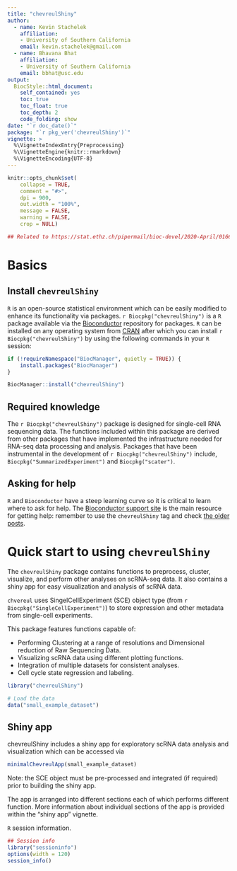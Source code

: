 ```yaml
---
title: "chevreulShiny"
author: 
  - name: Kevin Stachelek
    affiliation:
    - University of Southern California   
    email: kevin.stachelek@gmail.com
  - name: Bhavana Bhat
    affiliation:
    - University of Southern California   
    email: bbhat@usc.edu
output: 
  BiocStyle::html_document:
    self_contained: yes
    toc: true
    toc_float: true
    toc_depth: 2
    code_folding: show
date: "`r doc_date()`"
package: "`r pkg_ver('chevreulShiny')`"
vignette: >
  %\VignetteIndexEntry{Preprocessing}
  %\VignetteEngine{knitr::rmarkdown}
  %\VignetteEncoding{UTF-8}  
---
```


```r
knitr::opts_chunk$set(
    collapse = TRUE,
    comment = "#>",
    dpi = 900,
    out.width = "100%",
    message = FALSE,
    warning = FALSE,
    crop = NULL)

## Related to https://stat.ethz.ch/pipermail/bioc-devel/2020-April/016656.html
```


# Basics

## Install `chevreulShiny`

`R` is an open-source statistical environment which can be easily modified 
to enhance its functionality via packages. `r Biocpkg("chevreulShiny")` is a `R` 
package available via the [Bioconductor](http://bioconductor.org) repository 
for packages. `R` can be installed on any operating system from 
[CRAN](https://cran.r-project.org/) after which you can install 
`r Biocpkg("chevreulShiny")` by using the following commands in your `R` session:

```r
if (!requireNamespace("BiocManager", quietly = TRUE)) {
    install.packages("BiocManager")
}

BiocManager::install("chevreulShiny")

```

## Required knowledge

The `r Biocpkg("chevreulShiny")` package is designed for single-cell RNA sequencing
 data. The functions included within this package are derived from other 
 packages that have implemented the infrastructure needed for RNA-seq data
  processing and analysis. Packages that have been instrumental in the 
  development of `r Biocpkg("chevreulShiny")` include, 
  `Biocpkg("SummarizedExperiment")` and `Biocpkg("scater")`.

## Asking for help

`R` and `Bioconductor` have a steep learning curve so it is critical to 
learn where to ask for help. The 
[Bioconductor support site](https://support.bioconductor.org/) is the main 
resource for getting help: remember to use the `chevreulShiny` tag and check 
[the older posts](https://support.bioconductor.org/tag/chevreulShiny/). 


# Quick start to using `chevreulShiny`

The `chevreulShiny` package contains functions to preprocess, cluster, visualize, and 
perform other analyses on scRNA-seq data. It also contains a shiny app for easy 
visualization and analysis of scRNA data.

`chvereul` uses SingelCellExperiment (SCE) object type 
(from `r Biocpkg("SingleCellExperiment")`) 
to store expression and other metadata from single-cell experiments. 

This package features functions capable of:

* Performing Clustering at a range of resolutions and Dimensional 
reduction of Raw Sequencing Data.
* Visualizing scRNA data using different plotting functions.
* Integration of multiple datasets for consistent analyses. 
* Cell cycle state regression and labeling.

```r

library("chevreulShiny")

# Load the data
data("small_example_dataset")
```

## Shiny app

chevreulShiny includes a shiny app for exploratory scRNA data analysis and 
visualization which can be accessed via

```r

minimalChevreulApp(small_example_dataset)

```

Note: the SCE object must be pre-processed and integrated (if required) 
prior to building the shiny app.

The app is arranged into different sections each of which performs 
different function. More information about individual sections of the 
app is provided within the "shiny app" vignette. 

`R` session information.

```r
## Session info
library("sessioninfo")
options(width = 120)
session_info()
```


